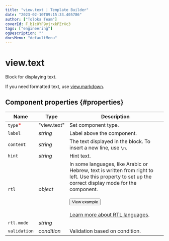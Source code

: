 ```yaml
---
title: "view.text | Template Builder"
date: "2023-02-10T09:15:33.405786"
author: ["Toloka Team"]
coverId: F_bIcOYF9yjrxkPZrXc3
tags: ["engineering"]
ogDescription: ""
docsMenu: "defaultMenu"
---
```



# view.text

Block for displaying text.

If you need formatted text, use [view.markdown](/docs-new/template-builder/reference/view.markdown).

## Component properties {#properties}

**Name** | **Type** | **Description**
----- | ----- | -----
`type`<span style="color: red">\*</span> | "view.text" | Set component type.
`label` | _string_ | Label above the component.
`content` | _string_ | The text displayed in the block. To insert a new line, use `\n`.
`hint` | _string_ | Hint text.
`rtl` | _object_ | In some languages, like Arabic or Hebrew, text is written from right to left. Use this property to set up the correct display mode for the component.<br/><br/><Button themeColor="light" view="default" size="l" type="link" url="https://ya.cc/t/tq6fCNm_3ttFBW">View example</Button><br/><br/>[Learn more about RTL languages](https://www.w3.org/International/questions/qa-scripts).
`rtl.mode` | _string_ | <ViewTextTable1/>
`validation` | _condition_ | Validation based on condition.
